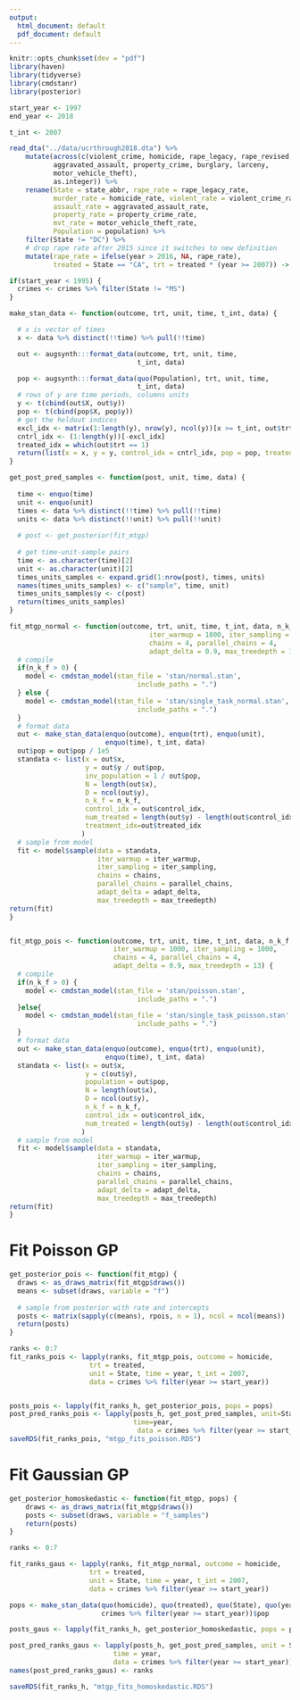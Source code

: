 ```yaml
---
output:
  html_document: default
  pdf_document: default
---
```

```r
knitr::opts_chunk$set(dev = "pdf")
library(haven)
library(tidyverse)
library(cmdstanr)
library(posterior)
```


```r

start_year <- 1997
end_year <- 2018

t_int <- 2007

read_dta("../data/ucrthrough2018.dta") %>%
    mutate(across(c(violent_crime, homicide, rape_legacy, rape_revised, robbery,
           aggravated_assault, property_crime, burglary, larceny,
           motor_vehicle_theft),
           as.integer)) %>%
    rename(State = state_abbr, rape_rate = rape_legacy_rate, 
           murder_rate = homicide_rate, violent_rate = violent_crime_rate,
           assault_rate = aggravated_assault_rate,
           property_rate = property_crime_rate,
           mvt_rate = motor_vehicle_theft_rate, 
           Population = population) %>%
    filter(State != "DC") %>%
    # drop rape rate after 2015 since it switches to new definition
    mutate(rape_rate = ifelse(year > 2016, NA, rape_rate),
           treated = State == "CA", trt = treated * (year >= 2007)) -> crimes

if(start_year < 1995) {
  crimes <- crimes %>% filter(State != "MS")
}

make_stan_data <- function(outcome, trt, unit, time, t_int, data) {

  # x is vector of times
  x <- data %>% distinct(!!time) %>% pull(!!time)

  out <- augsynth:::format_data(outcome, trt, unit, time,
                                t_int, data)

  pop <- augsynth:::format_data(quo(Population), trt, unit, time,
                                t_int, data)
  # rows of y are time periods, columns units
  y <- t(cbind(out$X, out$y))
  pop <- t(cbind(pop$X, pop$y))
  # get the heldout indices
  excl_idx <- matrix(1:length(y), nrow(y), ncol(y))[x >= t_int, out$trt == 1]
  cntrl_idx <- (1:length(y))[-excl_idx]
  treated_idx = which(out$trt == 1)
  return(list(x = x, y = y, control_idx = cntrl_idx, pop = pop, treated_idx=treated_idx))
}

get_post_pred_samples <- function(post, unit, time, data) {
  
  time <- enquo(time)
  unit <- enquo(unit)
  times <- data %>% distinct(!!time) %>% pull(!!time)
  units <- data %>% distinct(!!unit) %>% pull(!!unit)
  
  # post <- get_posterior(fit_mtgp)
  
  # get time-unit-sample pairs
  time <- as.character(time)[2]
  unit <- as.character(unit)[2]
  times_units_samples <- expand.grid(1:nrow(post), times, units)
  names(times_units_samples) <- c("sample", time, unit)
  times_units_samples$y <- c(post)
  return(times_units_samples)
}

fit_mtgp_normal <- function(outcome, trt, unit, time, t_int, data, n_k_f,
                                   iter_warmup = 1000, iter_sampling = 1000,
                                   chains = 4, parallel_chains = 4,
                                   adapt_delta = 0.9, max_treedepth = 13) {
  # compile
  if(n_k_f > 0) {
    model <- cmdstan_model(stan_file = 'stan/normal.stan',
                                include_paths = ".")
  } else {
    model <- cmdstan_model(stan_file = 'stan/single_task_normal.stan',
                                include_paths = ".")
  }
  # format data
  out <- make_stan_data(enquo(outcome), enquo(trt), enquo(unit),
                        enquo(time), t_int, data)
  out$pop = out$pop / 1e5
  standata <- list(x = out$x,
                   y = out$y / out$pop,
                   inv_population = 1 / out$pop,
                   N = length(out$x),
                   D = ncol(out$y),
                   n_k_f = n_k_f,
                   control_idx = out$control_idx,
                   num_treated = length(out$y) - length(out$control_idx),
                   treatment_idx=out$treated_idx
                  )
  # sample from model
  fit <- model$sample(data = standata,
                      iter_warmup = iter_warmup,
                      iter_sampling = iter_sampling,
                      chains = chains,
                      parallel_chains = parallel_chains,
                      adapt_delta = adapt_delta,
                      max_treedepth = max_treedepth)
return(fit)
}


fit_mtgp_pois <- function(outcome, trt, unit, time, t_int, data, n_k_f,
                          iter_warmup = 1000, iter_sampling = 1000,
                          chains = 4, parallel_chains = 4,
                          adapt_delta = 0.9, max_treedepth = 13) {
  # compile
  if(n_k_f > 0) {
    model <- cmdstan_model(stan_file = 'stan/poisson.stan',
                                include_paths = ".")
  }else{
    model <- cmdstan_model(stan_file = 'stan/single_task_poisson.stan',
                                include_paths = ".")
  }
  # format data
  out <- make_stan_data(enquo(outcome), enquo(trt), enquo(unit),
                        enquo(time), t_int, data)
  standata <- list(x = out$x,
                   y = c(out$y),
                   population = out$pop,
                   N = length(out$x),
                   D = ncol(out$y),
                   n_k_f = n_k_f,
                   control_idx = out$control_idx,
                   num_treated = length(out$y) - length(out$control_idx)
                  )
  # sample from model
  fit <- model$sample(data = standata,
                      iter_warmup = iter_warmup,
                      iter_sampling = iter_sampling,
                      chains = chains,
                      parallel_chains = parallel_chains,
                      adapt_delta = adapt_delta,
                      max_treedepth = max_treedepth)
return(fit)
}
```


# Fit Poisson GP

```r
get_posterior_pois <- function(fit_mtgp) {
  draws <- as_draws_matrix(fit_mtgp$draws())
  means <- subset(draws, variable = "f")
  
  # sample from posterior with rate and intercepts
  posts <- matrix(sapply(c(means), rpois, n = 1), ncol = ncol(means))
  return(posts)
}

ranks <- 0:7
fit_ranks_pois <- lapply(ranks, fit_mtgp_pois, outcome = homicide,
                    trt = treated,
                    unit = State, time = year, t_int = 2007,
                    data = crimes %>% filter(year >= start_year))


posts_pois <- lapply(fit_ranks_h, get_posterior_pois, pops = pops)
post_pred_ranks_pois <- lapply(posts_h, get_post_pred_samples, unit=State, 
                               time=year,
                                data = crimes %>% filter(year >= start_year))
saveRDS(fit_ranks_pois, "mtgp_fits_poisson.RDS")
```

# Fit Gaussian GP

```r
get_posterior_homoskedastic <- function(fit_mtgp, pops) {
    draws <- as_draws_matrix(fit_mtgp$draws())
    posts <- subset(draws, variable = "f_samples")
    return(posts)
}

ranks <- 0:7

fit_ranks_gaus <- lapply(ranks, fit_mtgp_normal, outcome = homicide,
                    trt = treated,
                    unit = State, time = year, t_int = 2007,
                    data = crimes %>% filter(year >= start_year))

pops <- make_stan_data(quo(homicide), quo(treated), quo(State), quo(year), 2007,
                       crimes %>% filter(year >= start_year))$pop

posts_gaus <- lapply(fit_ranks_h, get_posterior_homoskedastic, pops = pops)

post_pred_ranks_gaus <- lapply(posts_h, get_post_pred_samples, unit = State,
                          time = year,
                          data = crimes %>% filter(year >= start_year))
names(post_pred_ranks_gaus) <- ranks

saveRDS(fit_ranks_h, "mtgp_fits_homoskedastic.RDS")
```

